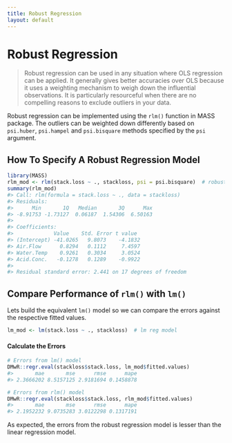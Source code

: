 ```yaml
---
title: Robust Regression
layout: default
---
```

# Robust Regression

> Robust regression can be used in any situation where OLS regression can be applied. It generally gives better accuracies over OLS because it uses a weighting mechanism to weigh down the influential observations. It is particularly resourceful when there are no compelling reasons to exclude outliers in your data.

Robust regression can be implemented using the `rlm()` function in MASS package. The outliers can be weighted down differently based on `psi.huber`, `psi.hampel` and `psi.bisquare` methods specified by the `psi` argument.

## How To Specify A Robust Regression Model

```r
library(MASS)
rlm_mod <- rlm(stack.loss ~ ., stackloss, psi = psi.bisquare)  # robust reg model
summary(rlm_mod)
#> Call: rlm(formula = stack.loss ~ ., data = stackloss)
#> Residuals:
#>      Min       1Q   Median       3Q      Max 
#> -8.91753 -1.73127  0.06187  1.54306  6.50163 
#> 
#> Coefficients:
#>             Value    Std. Error t value 
#> (Intercept) -41.0265   9.8073    -4.1832
#> Air.Flow      0.8294   0.1112     7.4597
#> Water.Temp    0.9261   0.3034     3.0524
#> Acid.Conc.   -0.1278   0.1289    -0.9922
#> 
#> Residual standard error: 2.441 on 17 degrees of freedom
```

## Compare Performance of `rlm()` with `lm()`

Lets build the equivalent `lm()` model so we can compare the errors against the respective fitted values.

```r
lm_mod <- lm(stack.loss ~ ., stackloss)  # lm reg model
```

#### Calculate the Errors
```r
# Errors from lm() model
DMwR::regr.eval(stackloss$stack.loss, lm_mod$fitted.values)
#>       mae       mse      rmse      mape 
#> 2.3666202 8.5157125 2.9181694 0.1458878

# Errors from rlm() model
DMwR::regr.eval(stackloss$stack.loss, rlm_mod$fitted.values)
#>       mae       mse      rmse      mape 
#> 2.1952232 9.0735283 3.0122298 0.1317191
```

As expected, the errors from the robust regression model is lesser than the linear regression model.